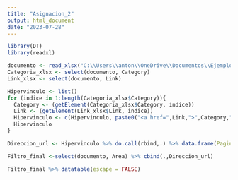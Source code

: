 ```yaml
---
title: "Asignacion_2"
output: html_document
date: "2023-07-28"
---
```


```r
library(DT)
library(readxl)
```

```r
documento <- read_xlsx("C:\\Users\\anton\\OneDrive\\Documentos\\Ejemplos_R\\Datos_ejemplo_2.xlsx")
Categoria_xlsx <- select(documento, Category)
Link_xlsx <- select(documento, Link)
```

```r
Hipervinculo <- list()
for (indice in 1:length(Categoria_xlsx$Category)){
  Category <- (getElement(Categoria_xlsx$Category, indice))
  Link <- (getElement(Link_xlsx$Link, indice))
  Hipervinculo <- c(Hipervinculo, paste0("<a href=",Link,">",Category,"</a>"))
  Hipervinculo
}
```

```r
Direccion_url <- Hipervinculo %>% do.call(rbind,.) %>% data.frame(Paginas = .)
```

```r
Filtro_final <-select(documento, Area) %>% cbind(.,Direccion_url)
```

```r
Filtro_final %>% datatable(escape = FALSE)
```
